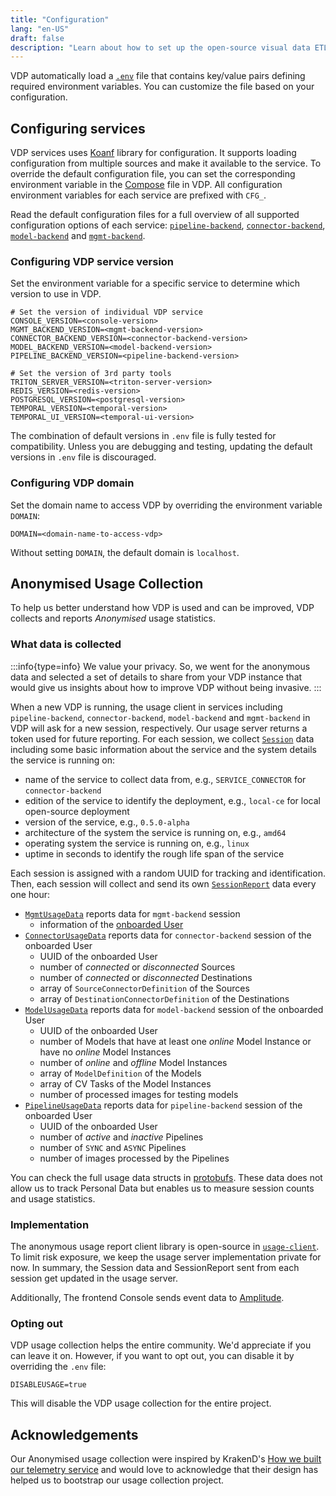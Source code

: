 ```yaml
---
title: "Configuration"
lang: "en-US"
draft: false
description: "Learn about how to set up the open-source visual data ETL tool VDP https://github.com/instill-ai/vdp"
---
```


VDP automatically load a [`.env`](https://github.com/instill-ai/vdp/blob/main/.env) file that contains key/value pairs defining required environment variables.
You can customize the file based on your configuration.

## Configuring services

VDP services uses [Koanf](https://github.com/knadh/koanf) library for configuration. It supports loading configuration from multiple sources and make it available to the service.
To override the default configuration file, you can set the corresponding environment variable in the [Compose](https://github.com/instill-ai/vdp/blob/main/docker-compose.yml) file in VDP.
All configuration environment variables for each service are prefixed with `CFG_`.

Read the default configuration files for a full overview of all supported configuration options of each service:
[`pipeline-backend`](https://github.com/instill-ai/pipeline-backend/blob/main/config/config.yaml),
[`connector-backend`](https://github.com/instill-ai/connector-backend/blob/main/config/config.yaml),
[`model-backend`](https://github.com/instill-ai/model-backend/blob/main/config/config.yaml) and
[`mgmt-backend`](https://github.com/instill-ai/mgmt-backend/blob/main/config/config.yaml).

### Configuring VDP service version

Set the environment variable for a specific service to determine which version to use in VDP.

```shellscript .env
# Set the version of individual VDP service
CONSOLE_VERSION=<console-version>
MGMT_BACKEND_VERSION=<mgmt-backend-version>
CONNECTOR_BACKEND_VERSION=<connector-backend-version>
MODEL_BACKEND_VERSION=<model-backend-version>
PIPELINE_BACKEND_VERSION=<pipeline-backend-version>

# Set the version of 3rd party tools
TRITON_SERVER_VERSION=<triton-server-version>
REDIS_VERSION=<redis-version>
POSTGRESQL_VERSION=<postgresql-version>
TEMPORAL_VERSION=<temporal-version>
TEMPORAL_UI_VERSION=<temporal-ui-version>
```

The combination of default versions in `.env` file is fully tested for compatibility.
Unless you are debugging and testing, updating the default versions in `.env` file is discouraged.

### Configuring VDP domain

Set the domain name to access VDP by overriding the environment variable `DOMAIN`:

```shellscript .env
DOMAIN=<domain-name-to-access-vdp>
```

Without setting `DOMAIN`, the default domain is `localhost`.

## Anonymised Usage Collection

To help us better understand how VDP is used and can be improved, VDP collects and reports _Anonymised_ usage statistics.

### What data is collected

:::info{type=info}
We value your privacy. So, we went for the anonymous data and selected a set of details to share from your VDP instance that would give us insights about how to improve VDP without being invasive.
:::

When a new VDP is running, the usage client in services including `pipeline-backend`, `connector-backend`, `model-backend` and `mgmt-backend` in VDP will ask for a new session, respectively.
Our usage server returns a token used for future reporting.
For each session, we collect [`Session`](https://github.com/instill-ai/protobufs/blob/main/vdp/usage/v1alpha/usage.proto#L15-L66) data including some basic information about the service and the system details the service is running on:

- name of the service to collect data from, e.g., `SERVICE_CONNECTOR` for `connector-backend`
- edition of the service to identify the deployment, e.g., `local-ce` for local open-source deployment
- version of the service, e.g., `0.5.0-alpha`
- architecture of the system the service is running on, e.g., `amd64`
- operating system the service is running on, e.g., `linux`
- uptime in seconds to identify the rough life span of the service

Each session is assigned with a random UUID for tracking and identification.
Then, each session will collect and send its own [`SessionReport`](https://github.com/instill-ai/protobufs/blob/main/vdp/usage/v1alpha/usage.proto#L153-L175) data every one hour:

- [`MgmtUsageData`](https://github.com/instill-ai/protobufs/blob/main/vdp/usage/v1alpha/usage.proto#L68-L72) reports data for `mgmt-backend` session
  - information of the [onboarded User](/docs/start-here/getting-started#start-building-with-vdp)
- [`ConnectorUsageData`](https://github.com/instill-ai/protobufs/blob/main/vdp/usage/v1alpha/usage.proto#L74-L103) reports data for `connector-backend` session of the onboarded User
  - UUID of the onboarded User
  - number of _connected_ or _disconnected_ Sources
  - number of _connected_ or _disconnected_ Destinations
  - array of `SourceConnectorDefinition` of the Sources
  - array of `DestinationConnectorDefinition` of the Destinations
- [`ModelUsageData`](https://github.com/instill-ai/protobufs/blob/main/vdp/usage/v1alpha/usage.proto#L105-L130) reports data for `model-backend` session of the onboarded User
  - UUID of the onboarded User
  - number of Models that have at least one _online_ Model Instance or have no _online_ Model Instances
  - number of _online_ and _offline_ Model Instances
  - array of `ModelDefinition` of the Models
  - array of CV Tasks of the Model Instances
  - number of processed images for testing models
- [`PipelineUsageData`](https://github.com/instill-ai/protobufs/blob/main/vdp/usage/v1alpha/usage.proto#L132-L151) reports data for `pipeline-backend` session of the onboarded User
  - UUID of the onboarded User
  - number of _active_ and _inactive_ Pipelines
  - number of `SYNC` and `ASYNC` Pipelines
  - number of images processed by the Pipelines

You can check the full usage data structs in [protobufs](https://github.com/instill-ai/protobufs/blob/main/vdp/usage/v1alpha/usage.proto).
These data does not allow us to track Personal Data but enables us to measure session counts and usage statistics.

### Implementation

The anonymous usage report client library is open-source in [`usage-client`](https://github.com/instill-ai/usage-client).
To limit risk exposure, we keep the usage server implementation private for now.
In summary, the Session data and SessionReport sent from each session get updated in the usage server.

Additionally, The frontend Console sends event data to [Amplitude](https://amplitude.com).

### Opting out

VDP usage collection helps the entire community. We'd appreciate if you can leave it on.
However, if you want to opt out, you can disable it by overriding the `.env` file:

```shellscript .env
DISABLEUSAGE=true
```

This will disable the VDP usage collection for the entire project.

## Acknowledgements

Our Anonymised usage collection were inspired by KrakenD's [How we built our telemetry service](https://www.krakend.io/blog/building-a-telemetry-service/) and would love to acknowledge that their design has helped us to bootstrap our usage collection project.
